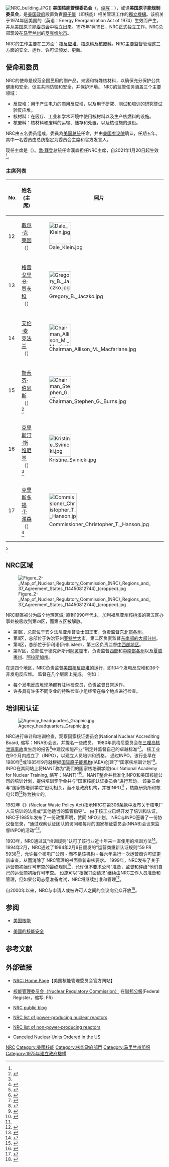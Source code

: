 {{Infobox Government agency
|agency_name     = Nuclear Regulatory Commission<br/>NRC<br/>美國核能管理委員會
|nativename      =
|nativename_a    =
|nativename_r    =
|logo            = US-NuclearRegulatoryCommission-Logo.svg
|logo_width      = 200px
|logo_caption    =
|seal            = Seal of the United States Nuclear Regulatory Commission.png
|seal_width      = 140px
|seal_caption    =
|formed          = 1975年1月19日
|preceding1      = [[美国原子能委员会|美国原子能委员会]]
|headquarters    = {{USA}}[[馬里蘭州|馬里蘭州]][[羅克維爾_(馬里蘭州)|羅克維爾]]
|employees       = 3,186 人(2018年)<ref name="Nuclear Regulatory Commission">{{cite web|url=https://www.nrc.gov/docs/ML1822/ML18226A117.pdf}}</ref>
|budget          =
|chief1_name     = {{le|克里斯汀·Svinicki|Kristine Svinicki}}(Kristine Svinicki)
|chief1_position = 主席
|website         = [http://www.nrc.gov nrc.gov]
|footnotes       =
}}

[[Image:NRC_building.JPG|thumb]]]]
'''美国核能管理委员会'''（{{lang-en|'''Nuclear Regulatory Commission'''}}，[[缩写|缩写]]：{{lang|en|'''NRC'''}}），或译'''美国原子能规制委员会'''，是[[美国政府|美国政府]]設置負責[[原子能|原子能]]（即核能）相关管理工作的[[美國政府獨立機構|獨立機構]]。该机关于1974年因美国的{{le|能源重组法案|Energy Reorganization Act of 1974}}（英语：Energy Reorganization Act of 1974）生效而产生，并从[[美国原子能委员会|美国原子能委员会]]中独立出来。1975年1月19日，NRC正式独立工作。NRC总部现设在[[马里兰州|马里兰州]]的[[罗克维尔_(马里兰州)|罗克维尔市]]。

NRC的工作主要在三方面：[[核反应堆|核反应堆]]、[[核燃料|核原料]]及[[核废料|核废料]]。NRC主要监督管理这三方面的安全、运作、许可证颁发、更新。
==使命和委员==
NRC的使命是规范全国民用的副产品，来源和特殊核材料，以确保充分保护公共健康和安全，促进共同防御和安全，并保护环境。 NRC的监管任务涵盖三个主要领域：

*反应堆：用于产生电力的商用反应堆，以及用于研究、测试和培训的研究暨试验反应堆。
*核材料：在医疗、工业和学术环境中使用核材料以及生产核燃料的设施。
*核废料：核材料和废料的运输、储存和处置，以及核设施的退役。

NRC由五名委员组成，委員為[[美国总统|美国总统]]任命，并由[[美国参议院|美国参议院]]确认，任期五年。其中一名委员由总统指定为委员会主席和官方发言人。

现任主席是{{le|克里斯多福·T·漢森|Christopher T. Hanson}}（{{lang|en|Christopher T. Hanson}}）。[[喬·拜登|喬·拜登]]总统任命漢森担任NRC主席，自2021年1月20日起生效<ref name=nei-20210128 />。

===主席列表===
{| class="wikitable" style="text-align:center"
|-
!rowspan="1"|No.
!rowspan="1"|姓名 (主席)
!rowspan="1"|照片
!colspan="2"|任期
!rowspan="1"|任命者
|-
|12
|[[戴尔·克莱因|戴尔·克莱因]]<br>（{{lang|en|Dale E. Klein}}）
|[[File:Dale_Klein.jpg|70px]]
| 2006年7月1日
| 2009年5月13日
!style="font-weight:normal" rowspan="1"|[[乔治·沃克·布什|乔治·沃克·布什]]
|-
|13
|[[格雷戈里·B·贾茨科|格雷戈里·B·贾茨科]]<br>（{{lang|en|Gregory Jaczko}}）
|[[File:Gregory_B._Jaczko.jpg|70px]]
| 2009年5月13日
| 2012年7月9日
!style="font-weight:normal" rowspan="3"|[[贝拉克·奥巴马|贝拉克·奥巴马]]
|-
|14
|[[艾伦·麦克法兰|艾伦·麦克法兰]]<br>（{{lang|en|Allison Macfarlane}}）
|[[File:Chairman_Allison_M._Macfarlane.jpg|70px]]
| 2012年7月9日
| 2014年12月31日
|-
|15
|[[斯蒂芬·伯恩斯|斯蒂芬·伯恩斯]]<br>（{{lang|en|Stephen G. Burns}}）<ref name="burns">{{cite web|url=https://www.nrc.gov/about-nrc/organization/commission/burns.html|title=Stephen G. Burns|access-date=6 April 2017}}</ref>
|[[File:Chairman_Stephen_G._Burns.jpg|70px]]
| 2015年1月1日
| 2017年1月23日
|-
|16
|[[克里斯汀·斯维尼基|克里斯汀·斯维尼基]]<br>（{{lang|en|Kristine Svinicki}}）<ref name="svnicki" />
|[[File:Kristine_Svinicki.jpg|70px]]
|2017年1月23日
|2021年1月20日
!style="font-weight:normal" rowspan="1"|[[唐纳德·特朗普|唐纳德·特朗普]]
|-
|17
|[[克里斯多福·T·漢森|克里斯多福·T·漢森]]<br>（{{lang|en|Christopher T. Hanson}}）<ref name=nei-20210128>{{cite news |url=https://www.neimagazine.com/news/newsbiden-appoints-new-head-of-nrc-8476871 |title=Biden appoints new head of NRC |publisher=Nuclear Engineering International |date=28 January 2021 |access-date=1 February 2021}}</ref>
|[[File:Commissioner_Christopher_T._Hanson.jpg|88x88px]]
|2021年1月20日
|現任
!style="font-weight:normal" rowspan="1"|[[喬·拜登|喬·拜登]]
|}
<ref name="NRC-FormerComm">{{cite web | url=https://www.nrc.gov/about-nrc/organization/commission/former-commissioners/former-commissioners.html|title=Former NRC Commissioners|publisher=Nuclear Regulatory Commission|access-date=6 April 2017}}</ref>

==NRC区域==

[[File:Figure_2-_Map_of_Nuclear_Regulatory_Commission_(NRC)_Regions_and_37_Agreement_States_(14450812744)_(cropped).jpg|thumb]]

NRC轄區被分为四个地理区域; 直到1990年代末，加利福尼亚州核桃溪的第五区办事处被吸收到第四区，而第五区被解散。
*第I区，总部位于宾夕法尼亚州普鲁士国王市，负责监督[[美國東北部|东北部各州]]。
*第II区，总部位于佐治亚州[[亚特兰大|亚特兰大]]市，第二区负责监督[[美國東南部|东南部的大部分州]]。
*第II区，总部位于伊利诺伊州Lisle市，第三区负责监督[[美國中西部|中西部地区]]。
*第IV区，总部位于德克萨斯州[[阿灵顿_(得克萨斯州)|阿灵顿]]市，负责监督[[美國西部|西部]]和[[美國中南部|中南部各州]]以及[[夏威夷州|夏威夷州]]、[[阿拉斯加州|阿拉斯加州]]。

在这四个地区，NRC负责监督[[核子反應爐列表#美國|美国核反应堆]]的运行，即104个发电反应堆和36个非发电反应堆。 监督在几个层面上完成。 例如：
* 每个发电反应堆现场都有驻地检查员，负责监督日常运作。
* 许多具有许多不同专业的特殊检查小组经常在每个地点进行检查。

==培训和认证==

[[Image:Agency_headquarters_Graphic.jpg|thumb]]

NRC进行审计和培训检查，观察国家核证委员会(National Nuclear Accrediting Board, 缩写：NNAB)会议，并提名一些成员。
1980年凯梅尼委员会在[[三哩岛核泄漏事故|三哩岛核泄漏事故]]发生后的报告<ref name=KC>{{cite web|title=Kemeny Commission findings: Oversight|work=Committee Report|publisher=U.S. Govt. Print. Off.|accessdate=21 May 2014|author=US Congress. House Committee on Science and Technology. Subcommittee on Energy Research and Production, US President's Commission on the Accident at Three Mile Island|pages=40–129|date=1980|url=https://books.google.com/books?id=d0jRAAAAMAAJ&q=Kemeny+Commission+Findings&dq=Kemeny+Commission+Findings&hl=en&sa=X&ei=XbJ8U-ThD4OEqgadjoGwCg&ved=0CDYQ6AEwAA}}</ref>中建议核能产业“制定并监督自己的卓越标准”<ref name=BAS>{{cite journal|last=Lanouette|first=William|title=The Kemeny Commission Report|journal=Bulletin of the Atomic Scientists|date=January 1980|pages=20–24|url=https://books.google.com/books?id=ZAoAAAAAMBAJ&lpg=PA47&dq=Kemeny%20Commission&pg=PA47#v=onepage&q=Kemeny%20Commission&f=false|accessdate=21 May 2014}}</ref>。 核工业在9个月内成立了{{le|核电运营研究所|Institute of Nuclear Power Operations}}（INPO），以建立人员培训和资格。 通过INPO，该行业早在1980年<ref>{{cite web|title=National Academy for Nuclear Training Program|url=http://www.nei.org/Careers-Education/Education-Resources/Resources-for-Teachers-and-Students/Scholarships-Internships-and-Fellowships/Industry-Scholarships-and-Fellowships-in-Nuclear-E/National-Academy-for-Nuclear-Training-Program|work=websute|publisher=Nuclear Energy Institute nei.org|accessdate=21 May 2014|author=NEI|year=2014}}</ref>或1985年9月就根据[[国际原子能机构|国际原子能机构]](IAEA)创建了“国家核培训计划”<ref name=IAEA>{{cite journal|last=Pate|first=Zack T.|title=INPO's impact in the USA|journal=International Atomic Energy Agency Bulletin|date=Autumn 1986|pages=60–62|publisher=International Atomic Energy Agency}}</ref>。 INPO在其网站上将NANT称为“我们的国家核培训学院(our National Academy for Nuclear Training, 缩写：NANT)”<ref name=inpo>{{cite web|title=About us|work=website|publisher=Institute of Nuclear Power Operations (INPO)|author=Institute of Nuclear Power Operations (INPO)|year=2012}}</ref>。NANT整合并标准化INPO和美国核能公司的培训计划，提供培训奖学金并与“国家核能认证委员会”进行互动。 该委员会与“国家核培训学院”密切相关，而不是政府机构，并被INPO<ref name=inpo /> ，核能研究所和核电公司<ref>{{cite web|title=PG&E Senior Vice President Appointed to National Nuclear Accrediting Board|url=http://www.pge.com/myhome/edusafety/systemworks/dcpp/newsmedia/pressrelease/archive/pge_senior_vice_president_appointed_to_national_nuclear_accrediting_board.shtml|work=website|publisher=Pacific Gas and Electric Corporation|accessdate=21 May 2014|date=11 February 2013|quote=The independent National Nuclear Accrediting Board evaluates operator and technical training programs for nuclear plants throughout the industry, ensuring that accredited training programs meet the highest standards for excellence and incorporate best practices.}}</ref>称为独立的。

1982年《{{le|核废料政策法案|Nuclear Waste Policy Act}}》(Nuclear Waste Policy Act)指示NRC在第306条款中发布关于核电厂人员培训的法规或“其他适当的监管指导”。 由于核工业已经开发了培训和认证，NRC于1985年发布了一份政策声明，赞同INPO计划。 NRC与INPO签署了一份协议备忘录，“通过观察认证团队的访问和每月的国家核证委员会(NNAB)会议来监督INPO的活动”<ref>{{cite web|title=The United States of America National Report for the Convention on Nuclear Safety|url=https://www.nrc.gov/reading-rm/doc-collections/nuregs/staff/sr1650/initial/|work=NUREG-1650|publisher=NRC|accessdate=21 May 2014|author=NRC|pages=11–15|date=September 2001|quote=In accordance with its memorandum of agreement with the Institute of Nuclear Power Operations (INPO), the NRC monitors INPO accreditation activities as part of its assessment of the effectiveness of the industry's training programs. (The NRC also monitors the selected performance areas of its licensees as part of its assessment.) The NRC monitors INPO activities by observing accreditation team visits and the monthly National Nuclear Accrediting Board meetings.}}</ref>。

1993年，NRC通过其“培训规则”认可了该行业近十年来一直使用的培训方法<ref name=nrc>{{cite web|url=https://www.nrc.gov/reactors/operator-licensing/related-documents.html|author= NRc|work=website|title= Related Documents and Other Resources}}</ref>。 1994年2月，NRC通过了1994年2月9日颁发的“运营商重新认证规则”59 FR 5938<ref>{{cite web|title=Renewal of Licenses and Requalification Requirements for Licensed  Operators|url=http://www.gpo.gov/fdsys/pkg/FR-1994-02-09/html/94-2927.htm|work=Federal Register Volume 59, Number 27|publisher=Government Printing Office|accessdate=21 May 2014|author=NRC|date=February 9, 1994}}</ref>，允许每个核电厂公司 - 而不是该机构 - 每六年进行一次运营商许可证更新审查，从而消除了 NRC管理的书面重新审核要求。
1999年，NRC发布了关于运营商初始许可审查的最终规则<ref>{{cite web|title=Initial Licensed Operator Examination Requirements|url=https://www.nrc.gov/reactors/operator-licensing/op-licensing-files/v64n78p19868.txt|publisher=Government Printing Office|accessdate=21 May 2014|author=NRC|date=23 April 1999|work=Federal Register Volume 64, Number 78}}</ref>，允许但不要求公司“准备，监督和评级”他们自己的运营商初始许可审查。 设施可以“根据书面请求”继续由NRC工作人员准备和管理，但如果公司志愿准备考试，NRC将继续批准和管理<ref>{{cite web|title=Subpart E—Written Examinations and Operating Tests|url=https://www.nrc.gov/reading-rm/doc-collections/cfr/part055/part055-0040.html|work=NRC Regulations (10 CFR)  PART 55—Operators licenses, § 55.40 Implementation.|publisher=NRC|accessdate=21 May 2014|author=NRC|date=23 April 1999}}</ref>。

自2000年以来，NRC与申请人或被许可人之间的会议向公众开放<ref>{{cite web|title=Staff Meetings Open to the Public: Final Policy Statement|url=http://www.gpo.gov/fdsys/pkg/FR-2000-09-20/html/00-24161.htm|work=Federal Register Volume 65 Number 183|publisher=Government Printing Office|accessdate=21 May 2014|author=NRC|date=20 September 2000}}</ref>。

== 参阅 ==

* [[美国核能|美国核能]]

* [[美國的核能安全|美國的核能安全]]

== 参考文献 ==
{{Reflist|2}}

== 外部链接 ==
{{Commons category|Nuclear Regulatory Commission}}

* {{en icon}}[http://www.nrc.gov/ NRC: Home Page]【美国核能管理委员会官方网站】

* {{en icon}}[https://www.federalregister.gov/agencies/nuclear-regulatory-commission 核能管理委员会（Nuclear Regulatory Commission）] 在[[聯邦公報|聯邦公報]](Federal Register，缩写: FR)
* {{en icon}}[http://public-blog.nrc-gateway.gov/ NRC public blog]
* {{en icon}}[https://www.nrc.gov/reactors/operating/list-power-reactor-units.html NRC list of power-producing nuclear reactors]
* {{en icon}}[https://www.nrc.gov/reactors/non-power.html NRC list of non-power-producing reactors]
* {{en icon}}[https://web.archive.org/web/20071011083513/http://www.homestead.com/clonemaster/files/cancel.htm Canceled Nuclear Units Ordered in the US]
{{Nuclear power in the United States}}

{{Authority control}}
[[Category:美國政府獨立機構|NRC]]
[[Category:美國核能|Category:美國核能]]
[[Category:核能政府部門|Category:核能政府部門]]
[[Category:马里兰州组织|Category:马里兰州组织]]
[[Category:1975年建立政府機構|Category:1975年建立政府機構]]